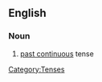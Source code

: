 ==English==

===Noun===
{{en-noun|sg=[[past]] [[progressive]]|-}}

# [[past continuous]] tense

[[Category:Tenses]]